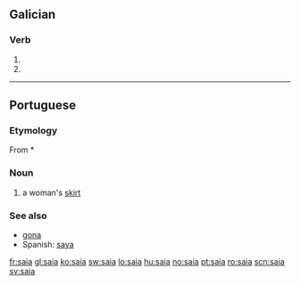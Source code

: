 {{also|saía}}
==Galician==
===Verb===
{{gl-verb-form}}

# {{conjugation of|[[saír#Galician|saír]]||1|s|pres|sub}}
# {{conjugation of|[[saír#Galician|saír]]||3|s|pres|sub}}

----

==Portuguese==

===Etymology===
From {{etyl|VL.|pt}} *{{term||sagia}}

===Noun===
{{infl|pt|noun|g=f}}

# a woman's [[skirt]]

===See also===
* [[gona]]
* Spanish: [[saya]]

[[fr:saia]]
[[gl:saia]]
[[ko:saia]]
[[sw:saia]]
[[lo:saia]]
[[hu:saia]]
[[no:saia]]
[[pt:saia]]
[[ro:saia]]
[[scn:saia]]
[[sv:saia]]